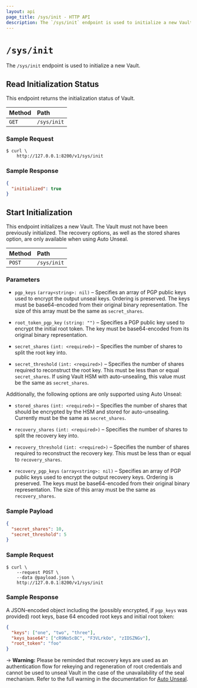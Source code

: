 ```yaml
---
layout: api
page_title: /sys/init - HTTP API
description: The `/sys/init` endpoint is used to initialize a new Vault.
---
```


# `/sys/init`

The `/sys/init` endpoint is used to initialize a new Vault.

## Read Initialization Status

This endpoint returns the initialization status of Vault.

| Method | Path        |
| :----- | :---------- |
| `GET`  | `/sys/init` |

### Sample Request

```shell-session
$ curl \
    http://127.0.0.1:8200/v1/sys/init
```

### Sample Response

```json
{
  "initialized": true
}
```

## Start Initialization

This endpoint initializes a new Vault. The Vault must not have been previously
initialized. The recovery options, as well as the stored shares option, are only
available when using Auto Unseal.

| Method | Path        |
| :----- | :---------- |
| `POST`  | `/sys/init` |

### Parameters

- `pgp_keys` `(array<string>: nil)` – Specifies an array of PGP public keys used
  to encrypt the output unseal keys. Ordering is preserved. The keys must be
  base64-encoded from their original binary representation. The size of this
  array must be the same as `secret_shares`.

- `root_token_pgp_key` `(string: "")` – Specifies a PGP public key used to
  encrypt the initial root token. The key must be base64-encoded from its
  original binary representation.

- `secret_shares` `(int: <required>)` – Specifies the number of shares to
  split the root key into.

- `secret_threshold` `(int: <required>)` – Specifies the number of shares
  required to reconstruct the root key. This must be less than or equal
  `secret_shares`. If using Vault HSM with auto-unsealing, this value must be
  the same as `secret_shares`.

Additionally, the following options are only supported using Auto Unseal:

- `stored_shares` `(int: <required>)` – Specifies the number of shares that
  should be encrypted by the HSM and stored for auto-unsealing. Currently must
  be the same as `secret_shares`.

- `recovery_shares` `(int: <required>)` – Specifies the number of shares to
  split the recovery key into.

- `recovery_threshold` `(int: <required>)` – Specifies the number of shares
  required to reconstruct the recovery key. This must be less than or equal to
  `recovery_shares`.

- `recovery_pgp_keys` `(array<string>: nil)` – Specifies an array of PGP public
  keys used to encrypt the output recovery keys. Ordering is preserved. The keys
  must be base64-encoded from their original binary representation. The size of
  this array must be the same as `recovery_shares`.

### Sample Payload

```json
{
  "secret_shares": 10,
  "secret_threshold": 5
}
```

### Sample Request

```shell-session
$ curl \
    --request POST \
    --data @payload.json \
    http://127.0.0.1:8200/v1/sys/init
```

### Sample Response

A JSON-encoded object including the (possibly encrypted, if `pgp_keys` was
provided) root keys, base 64 encoded root keys and initial root token:

```json
{
  "keys": ["one", "two", "three"],
  "keys_base64": ["cR9No5cBC", "F3VLrkOo", "zIDSZNGv"],
  "root_token": "foo"
}
```

-> **Warning:** Please be reminded that recovery keys are used as an 
authentication flow for rekeying and regeneration of root credentials and cannot 
be used to unseal Vault in the case of the unavailability of the seal mechanism.
Refer to the full warning in the documentation for 
[Auto Unseal](/vault/docs/concepts/seal#auto-unseal).

